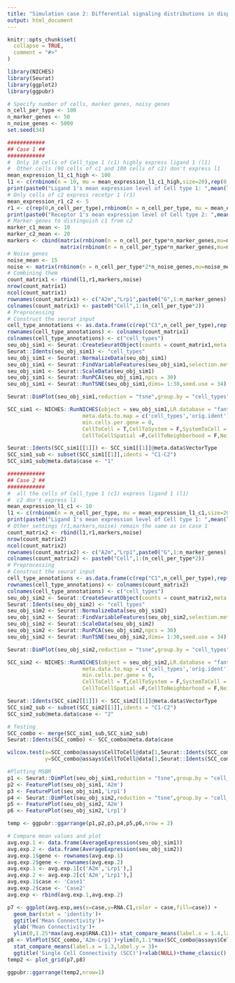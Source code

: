 ```yaml
---
title: "Simulation case 2: Differential signaling distributions in disparate experimental conditions"
output: html_document
---
```


```r
knitr::opts_chunk$set(
  collapse = TRUE,
  comment = "#>"
)
```

```r
library(NICHES)
library(Seurat)
library(ggplot2)
library(ggpubr)
```


```r
# Specify number of cells, marker genes, noisy genes 
n_cell_per_type <- 100
n_marker_genes <- 50
n_noise_genes <- 5000
set.seed(34)
```


```r
############
## Case 1 ##
############
#  Only 10 cells of Cell_type 1 (c1) highly express ligand 1 (l1)
#  Other cells (90 cells of c1 and 100 cells of c2) don't express l1
mean_expression_l1_c1_high <- 100
l1 <- c(rnbinom(n = 10, mu = mean_expression_l1_c1_high,size=20),rep(0,90),rep(0,n_cell_per_type))
print(paste0("Ligand 1's mean expression level of Cell type 1: ",mean(l1[1:n_cell_per_type])))
# Only cells of c2 express recetpr 1 (r1)
mean_expression_r1_c2 <- 5
r1 <- c(rep(0,n_cell_per_type),rnbinom(n = n_cell_per_type, mu = mean_expression_r1_c2,size=20))
print(paste0("Receptor 1's mean expression level of Cell type 2: ",mean(r1[(n_cell_per_type+1):length(r1)])))
# Marker genes to distinguish c1 from c2
marker_c1_mean <- 10
marker_c2_mean <- 20
markers <- cbind(matrix(rnbinom(n = n_cell_per_type*n_marker_genes,mu=marker_c1_mean,size=20),nrow = n_marker_genes,ncol = n_cell_per_type),
                 matrix(rnbinom(n = n_cell_per_type*n_marker_genes,mu=marker_c2_mean,size=20),nrow = n_marker_genes,ncol = n_cell_per_type))
# Noise genes
noise_mean <- 15
noise <- matrix(rnbinom(n = n_cell_per_type*2*n_noise_genes,mu=noise_mean,size=20),nrow = n_noise_genes,ncol = n_cell_per_type*2)
# Combining them
count_matrix1 <- rbind(l1,r1,markers,noise)
nrow(count_matrix1)
ncol(count_matrix1)
rownames(count_matrix1) <- c("A2m","Lrp1",paste0("G",1:n_marker_genes),paste0("N",1:n_noise_genes))
colnames(count_matrix1) <- paste0("Cell",1:(n_cell_per_type*2))
# Preprocessing
# Construct the seurat input
cell_type_annotations <- as.data.frame(c(rep("C1",n_cell_per_type),rep("C2",n_cell_per_type)))
rownames(cell_type_annotations) <- colnames(count_matrix1)
colnames(cell_type_annotations) <- c("cell_types")
seu_obj_sim1 <- Seurat::CreateSeuratObject(counts = count_matrix1,meta.data=cell_type_annotations)
Seurat::Idents(seu_obj_sim1) <- "cell_types"
seu_obj_sim1 <- Seurat::NormalizeData(seu_obj_sim1)
seu_obj_sim1 <- Seurat::FindVariableFeatures(seu_obj_sim1,selection.method="disp")
seu_obj_sim1 <- Seurat::ScaleData(seu_obj_sim1)
seu_obj_sim1 <- Seurat::RunPCA(seu_obj_sim1,npcs = 30)
seu_obj_sim1 <- Seurat::RunTSNE(seu_obj_sim1,dims= 1:30,seed.use = 34)
```


```r
Seurat::DimPlot(seu_obj_sim1,reduction = "tsne",group.by = "cell_types")
```

```r
SCC_sim1 <- NICHES::RunNICHES(object = seu_obj_sim1,LR.database = "fantom5",species = "mouse",assay = "RNA",
                        meta.data.to.map = c('cell_types','orig.ident'), min.cells.per.ident = 0,
                        min.cells.per.gene = 0,
                        CellToCell = T,CellToSystem = F,SystemToCell = F,
                        CellToCellSpatial =F,CellToNeighborhood = F,NeighborhoodToCell =F)

Seurat::Idents(SCC_sim1[[1]]) <- SCC_sim1[[1]]@meta.data$VectorType
SCC_sim1_sub <- subset(SCC_sim1[[1]],idents = "C1-C2")
SCC_sim1_sub@meta.data$case <- "1"

```

```r
############
## Case 2 ##
############
#  all the cells of Cell_type 1 (c1) express ligand 1 (l1)
#  c2 don't express l1
mean_expression_l1_c1 <- 10
l1 <- c(rnbinom(n = n_cell_per_type, mu = mean_expression_l1_c1,size=20),rep(0,n_cell_per_type))
print(paste0("Ligand 1's mean expression level of Cell type 1: ",mean(l1[1:n_cell_per_type])))
# Other settings (r1,markers,noise) remain the same as in case 1
count_matrix2 <- rbind(l1,r1,markers,noise)
nrow(count_matrix2)
ncol(count_matrix2)
rownames(count_matrix2) <- c("A2m","Lrp1",paste0("G",1:n_marker_genes),paste0("N",1:n_noise_genes))
colnames(count_matrix2) <- paste0("Cell",1:(n_cell_per_type*2))
# Preprocessing
# Construct the seurat input
cell_type_annotations <- as.data.frame(c(rep("C1",n_cell_per_type),rep("C2",n_cell_per_type)))
rownames(cell_type_annotations) <- colnames(count_matrix2)
colnames(cell_type_annotations) <- c("cell_types")
seu_obj_sim2 <- Seurat::CreateSeuratObject(counts = count_matrix2,meta.data=cell_type_annotations)
Seurat::Idents(seu_obj_sim2) <- "cell_types"
seu_obj_sim2 <- Seurat::NormalizeData(seu_obj_sim2)
seu_obj_sim2 <- Seurat::FindVariableFeatures(seu_obj_sim2,selection.method="disp")
seu_obj_sim2 <- Seurat::ScaleData(seu_obj_sim2)
seu_obj_sim2 <- Seurat::RunPCA(seu_obj_sim2,npcs = 30)
seu_obj_sim2 <- Seurat::RunTSNE(seu_obj_sim2,dims= 1:30,seed.use = 34)
```

```r
Seurat::DimPlot(seu_obj_sim2,reduction = "tsne",group.by = "cell_types")
```

```r
SCC_sim2 <- NICHES::RunNICHES(object = seu_obj_sim2,LR.database = "fantom5",species = "mouse",assay = "RNA",
                        meta.data.to.map = c('cell_types','orig.ident'),min.cells.per.ident = 0,
                        min.cells.per.gene = 0,
                        CellToCell = T,CellToSystem = F,SystemToCell = F,
                        CellToCellSpatial =F,CellToNeighborhood = F,NeighborhoodToCell =F)

Seurat::Idents(SCC_sim2[[1]]) <- SCC_sim2[[1]]@meta.data$VectorType
SCC_sim2_sub <- subset(SCC_sim2[[1]],idents = "C1-C2")
SCC_sim2_sub@meta.data$case <- "2"
```

```r
# Testing
SCC_combo <- merge(SCC_sim1_sub,SCC_sim2_sub)
Seurat::Idents(SCC_combo) <- SCC_combo@meta.data$case

wilcox.test(x=SCC_combo@assays$CellToCell@data[1,Seurat::Idents(SCC_combo)=="1"],
            y=SCC_combo@assays$CellToCell@data[1,Seurat::Idents(SCC_combo)=="2"])
```

```r
#Plotting MSBR
p1 <- Seurat::DimPlot(seu_obj_sim1,reduction = "tsne",group.by = "cell_types")+ggtitle('Case1')
p2 <- FeaturePlot(seu_obj_sim1,'A2m')
p3 <- FeaturePlot(seu_obj_sim1,'Lrp1')
p4 <- Seurat::DimPlot(seu_obj_sim2,reduction = "tsne",group.by = "cell_types")+ggtitle('Case2')
p5 <- FeaturePlot(seu_obj_sim2,'A2m')
p6 <- FeaturePlot(seu_obj_sim2,'Lrp1')

temp <- ggpubr::ggarrange(p1,p2,p3,p4,p5,p6,nrow = 2)

```




```r
# Compare mean values and plot
avg.exp.1 <- data.frame(AverageExpression(seu_obj_sim1))
avg.exp.2 <- data.frame(AverageExpression(seu_obj_sim2))
avg.exp.1$gene <- rownames(avg.exp.1)
avg.exp.2$gene <- rownames(avg.exp.2)
avg.exp.1 <- avg.exp.1[c('A2m','Lrp1'),]
avg.exp.2 <- avg.exp.2[c('A2m','Lrp1'),]
avg.exp.1$case <- 'Case1'
avg.exp.2$case <- 'Case2'
avg.exp <- rbind(avg.exp.1,avg.exp.2)

p7 <- ggplot(avg.exp,aes(x=case,y=RNA.C1,color = case,fill=case)) +
  geom_bar(stat = 'identity')+
  ggtitle('Mean Connectivity')+
  ylab('Mean Connectivity')+
  ylim(0,1.25*max(avg.exp$RNA.C1))+ stat_compare_means(label.x = 1.4,label.y = 1.6)+theme_classic()
p8 <- VlnPlot(SCC_combo,'A2m-Lrp1')+ylim(0,1.1*max(SCC_combo@assays$CellToCell@data))+ 
  stat_compare_means(label.x = 1.3,label.y = 3)+
  ggtitle('Single Cell Connectivity (SCC)')+xlab(NULL)+theme_classic()
temp2 <- plot_grid(p7,p8)
```

```r
ggpubr::ggarrange(temp2,nrow=1)
```

